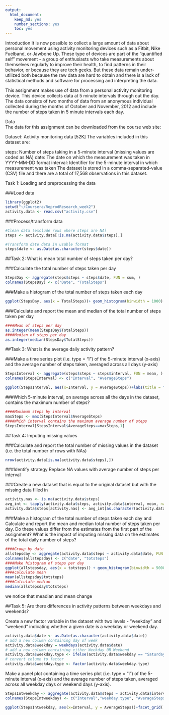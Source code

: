 ---
output: 
  html_document: 
    keep_md: yes
    number_sections: yes
    toc: yes
---
Introduction 
It is now possible to collect a large amount of data about personal movement using activity monitoring devices such as a Fitbit, Nike Fuelband, or Jawbone Up. These type of devices are part of the "quantified self" movement - a group of enthusiasts who take measurements about themselves regularly to improve their health, to find patterns in their behavior, or because they are tech geeks. But these data remain under-utilized both because the raw data are hard to obtain and there is a lack of statistical methods and software for processing and interpreting the data.

This assignment makes use of data from a personal activity monitoring device. This device collects data at 5 minute intervals through out the day. The data consists of two months of data from an anonymous individual collected during the months of October and November, 2012 and include the number of steps taken in 5 minute intervals each day.

Data  
The data for this assignment can be downloaded from the course web site:

Dataset: Activity monitoring data [52K]
The variables included in this dataset are:

steps: Number of steps taking in a 5-minute interval (missing values are coded as NA)
date: The date on which the measurement was taken in YYYY-MM-DD format
interval: Identifier for the 5-minute interval in which measurement was taken
The dataset is stored in a comma-separated-value (CSV) file and there are a total of 17,568 observations in this dataset.

Task 1: Loading and preprocessing the data

###Load data

```{r}
library(ggplot2)
setwd("~/Coursera/ReprodResearch_week2")
activity.data <- read.csv("activity.csv")
```

###Process/transform data

```{r}
#Clean data (exclude rows where steps are NA)
steps <- activity.data[!is.na(activity.data$steps),]

#Transform date data in usable format
steps$date <- as.Date(as.character(steps$date))
```

##Task 2: What is mean total number of steps taken per day?

###Calculate the total number of steps taken per day

```{r}
StepsDay <- aggregate(steps$steps ~ steps$date, FUN = sum, )
colnames(StepsDay) <- c("Date", "TotalSteps")
```
###Make a histogram of the total number of steps taken each day

```{r}
ggplot(StepsDay, aes(x = TotalSteps))+ geom_histogram(binwidth = 1000) +labs(title = "Total steps per day", x = "Steps", y = "Frequency")
```

###Calculate and report the mean and median of the total number of steps taken per day

```{r}
####Mean of steps per day
as.integer(mean(StepsDay$TotalSteps))
####Median of steps per day
as.integer(median(StepsDay$TotalSteps))
```

##Task 3: What is the average daily activity pattern?

###Make a time series plot (i.e. type = "l") of the 5-minute interval (x-axis) and the average number of steps taken, averaged across all days (y-axis)

```{r}
StepsInterval <- aggregate(steps$steps ~ steps$interval, FUN = mean, )
colnames(StepsInterval) <- c("Interval", "AverageSteps")

ggplot(StepsInterval, aes(x=Interval, y = AverageSteps))+labs(title = "Average steps per interval", x = "Interval", y = "Steps")+ geom_line()
```

###Which 5-minute interval, on average across all the days in the dataset, contains the maximum number of steps?

```{r}
####Maximum steps by interval
maxSteps <- max(StepsInterval$AverageSteps)
####Which interval contains the maximum average number of steps
StepsInterval[StepsInterval$AverageSteps==maxSteps,1]
```

##Task 4: Imputing missing values

###Calculate and report the total number of missing values in the dataset (i.e. the total number of rows with NAs)
```{r}
nrow(activity.data[is.na(activity.data$steps),])
```

###Identify strategy
Replace NA values with average number of steps per interval

###Create a new dataset that is equal to the original dataset but with the missing data filled in
```{r}
activity.nas <- is.na(activity.data$steps)
avg_int <- tapply(activity.data$steps, activity.data$interval, mean, na.rm=TRUE, simplify = TRUE)
activity.data$steps[activity.nas] <- avg_int[as.character(activity.data$interval[activity.nas])]
```

###Make a histogram of the total number of steps taken each day and Calculate and report the mean and median total number of steps taken per day. Do these values differ from the estimates from the first part of the assignment? What is the impact of imputing missing data on the estimates of the total daily number of steps?

```{r}
####Group by date
allstepsday <- aggregate(activity.data$steps ~ activity.data$date, FUN = sum)
colnames(allstepsday) <- c("date", "totsteps")
####Make histogram of steps per day
ggplot(allstepsday, aes(x = totsteps)) + geom_histogram(binwidth = 5000) +labs(title = "Total steps per day", x = "Steps", y = "Frequency")
####calculate mean
mean(allstepsday$totsteps)
####Calculate median
median(allstepsday$totsteps)
```
we notice that meadian and mean change

##Task 5: Are there differences in activity patterns between weekdays and weekends?

Create a new factor variable in the dataset with two levels - "weekday" and "weekend" indicating whether a given date is a weekday or weekend day.

```{r}
activity.data$date <- as.Date(as.character(activity.data$date))
# add a new column containing day of week
activity.data$weekday = weekdays(activity.data$date)
# add a new column containing either Weekday OR Weekend
activity.data$weekday.type <- ifelse(activity.data$weekday == "Saturday" | activity.data$weekday == "Sunday", "Weekend", "Weekday")
# convert column to factor
activity.data$weekday.type <- factor(activity.data$weekday.type)
```

Make a panel plot containing a time series plot (i.e. type = "l") of the 5-minute interval (x-axis) and the average number of steps taken, averaged across all weekday days or weekend days (y-axis).

```{r}
StepsIntweekday <- aggregate(activity.data$steps ~ activity.data$interval + activity.data$weekday.type, FUN = mean, )
colnames(StepsIntweekday) <- c("Interval","weekday.type", "AverageSteps")

ggplot(StepsIntweekday, aes(x=Interval, y = AverageSteps))+facet_grid(.~weekday.type) +labs(title = "Average steps per interval", x = "Interval", y = "Steps")+ geom_line()
```
